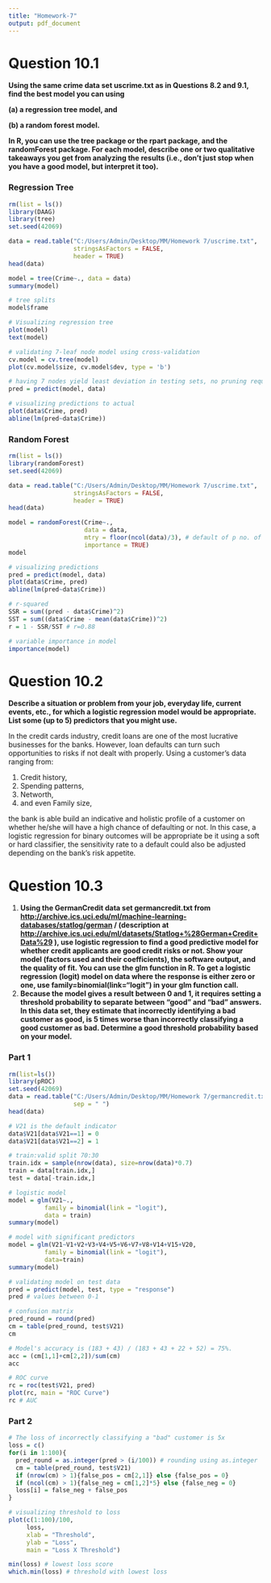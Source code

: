 ```yaml
---
title: "Homework-7"
output: pdf_document
---
```


# Question 10.1

**Using the same crime data set uscrime.txt as in Questions 8.2 and 9.1, find the best model you can using**

**(a) a regression tree model, and**

**(b) a random forest model.**

**In R, you can use the tree package or the rpart package, and the randomForest package. For each model, describe one or two qualitative takeaways you get from analyzing the results (i.e., don't just stop when you have a good model, but interpret it too).**

### Regression Tree

```r
rm(list = ls())
library(DAAG)
library(tree)
set.seed(42069)

data = read.table("C:/Users/Admin/Desktop/MM/Homework 7/uscrime.txt",
                  stringsAsFactors = FALSE, 
                  header = TRUE)
head(data)

model = tree(Crime~., data = data)
summary(model)

# tree splits
model$frame

# Visualizing regression tree
plot(model)
text(model)

# validating 7-leaf node model using cross-validation
cv.model = cv.tree(model)
plot(cv.model$size, cv.model$dev, type = 'b')

# having 7 nodes yield least deviation in testing sets, no pruning required
pred = predict(model, data)

# visualizing predictions to actual
plot(data$Crime, pred)
abline(lm(pred~data$Crime))
```

### Random Forest

```r
rm(list = ls())
library(randomForest)
set.seed(42069)

data = read.table("C:/Users/Admin/Desktop/MM/Homework 7/uscrime.txt",
                  stringsAsFactors = FALSE, 
                  header = TRUE)
head(data)

model = randomForest(Crime~.,
                     data = data,
                     mtry = floor(ncol(data)/3), # default of p no. of cols/3
                     importance = TRUE)
model

# visualizing predictions
pred = predict(model, data)
plot(data$Crime, pred)
abline(lm(pred~data$Crime))

# r-squared
SSR = sum((pred - data$Crime)^2)
SST = sum((data$Crime - mean(data$Crime))^2)
r = 1 - SSR/SST # r=0.88

# variable importance in model
importance(model)
```

\newpage

# Question 10.2

**Describe a situation or problem from your job, everyday life, current events, etc., for which a logistic regression model would be appropriate. List some (up to 5) predictors that you might use.**

In the credit cards industry, credit loans are one of the most lucrative businesses for the banks. However, loan defaults can turn such opportunities to risks if not dealt with properly. Using a customer's data ranging from:

1.  Credit history,
2.  Spending patterns,
3.  Networth,
4.  and even Family size,

the bank is able build an indicative and holistic profile of a customer on whether he/she will have a high chance of defaulting or not. In this case, a logistic regression for binary outcomes will be appropriate be it using a soft or hard classifier, the sensitivity rate to a default could also be adjusted depending on the bank's risk appetite.

\newpage

# Question 10.3

1.  **Using the GermanCredit data set germancredit.txt from <http://archive.ics.uci.edu/ml/machine-learning-databases/statlog/german> / (description at <http://archive.ics.uci.edu/ml/datasets/Statlog+%28German+Credit+Data%29> ), use logistic regression to find a good predictive model for whether credit applicants are good credit risks or not. Show your model (factors used and their coefficients), the software output, and the quality of fit. You can use the glm function in R. To get a logistic regression (logit) model on data where the response is either zero or one, use family=binomial(link="logit") in your glm function call.**
2.  **Because the model gives a result between 0 and 1, it requires setting a threshold probability to separate between "good" and "bad" answers. In this data set, they estimate that incorrectly identifying a bad customer as good, is 5 times worse than incorrectly classifying a good customer as bad. Determine a good threshold probability based on your model.**

### Part 1

```r
rm(list=ls())
library(pROC)
set.seed(42069)
data = read.table("C:/Users/Admin/Desktop/MM/Homework 7/germancredit.txt",
                  sep = " ")
head(data)

# V21 is the default indicator
data$V21[data$V21==1] = 0
data$V21[data$V21==2] = 1

# train:valid split 70:30
train.idx = sample(nrow(data), size=nrow(data)*0.7)
train = data[train.idx,]
test = data[-train.idx,]

# logistic model
model = glm(V21~.,
          family = binomial(link = "logit"),
          data = train)
summary(model)

# model with significant predictors
model = glm(V21~V1+V2+V3+V4+V5+V6+V7+V8+V14+V15+V20,
          family = binomial(link = "logit"),
          data=train)
summary(model)

# validating model on test data
pred = predict(model, test, type = "response")
pred # values between 0-1

# confusion matrix
pred_round = round(pred)
cm = table(pred_round, test$V21)
cm

# Model's accuracy is (183 + 43) / (183 + 43 + 22 + 52) = 75%.
acc = (cm[1,1]+cm[2,2])/sum(cm)
acc

# ROC curve
rc = roc(test$V21, pred)
plot(rc, main = "ROC Curve")
rc # AUC
```

### Part 2

```r
# The loss of incorrectly classifying a "bad" customer is 5x
loss = c()
for(i in 1:100){
  pred_round = as.integer(pred > (i/100)) # rounding using as.integer
  cm = table(pred_round, test$V21)
  if (nrow(cm) > 1){false_pos = cm[2,1]} else {false_pos = 0}
  if (ncol(cm) > 1){false_neg = cm[1,2]*5} else {false_neg = 0}
  loss[i] = false_neg + false_pos
}

# visualizing threshold to loss
plot(c(1:100)/100,
     loss,
     xlab = "Threshold",
     ylab = "Loss",
     main = "Loss X Threshold")

min(loss) # lowest loss score
which.min(loss) # threshold with lowest loss
```
